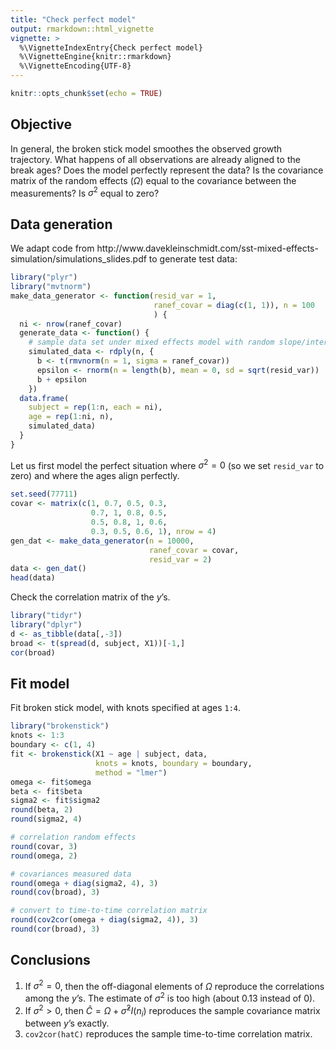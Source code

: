 ```yaml
---
title: "Check perfect model"
output: rmarkdown::html_vignette
vignette: >
  %\VignetteIndexEntry{Check perfect model}
  %\VignetteEngine{knitr::rmarkdown}
  %\VignetteEncoding{UTF-8}
---
```


```r
knitr::opts_chunk$set(echo = TRUE)
```

## Objective

In general, the broken stick model smoothes the observed growth trajectory. What happens of all observations are already aligned to the break ages? Does the model perfectly represent the data? Is the covariance matrix of the random effects ($\Omega)$ equal to the covariance between the measurements? Is $\sigma^2$ equal to zero?

## Data generation

We adapt code from http://www.davekleinschmidt.com/sst-mixed-effects-simulation/simulations_slides.pdf to generate test data:

```r
library("plyr")
library("mvtnorm")
make_data_generator <- function(resid_var = 1,
                                ranef_covar = diag(c(1, 1)), n = 100
                                ) {
  ni <- nrow(ranef_covar)
  generate_data <- function() {
    # sample data set under mixed effects model with random slope/intercepts 
    simulated_data <- rdply(n, {
      b <- t(rmvnorm(n = 1, sigma = ranef_covar))
      epsilon <- rnorm(n = length(b), mean = 0, sd = sqrt(resid_var))
      b + epsilon
    })
  data.frame(
    subject = rep(1:n, each = ni),
    age = rep(1:ni, n),
    simulated_data)
  }
}
```

Let us first model the perfect situation where $\sigma^2 = 0$ (so we set `resid_var` to zero) and where the ages align perfectly.

```r
set.seed(77711)
covar <- matrix(c(1, 0.7, 0.5, 0.3,
                  0.7, 1, 0.8, 0.5,
                  0.5, 0.8, 1, 0.6,
                  0.3, 0.5, 0.6, 1), nrow = 4)
gen_dat <- make_data_generator(n = 10000, 
                               ranef_covar = covar,
                               resid_var = 2)
data <- gen_dat()
head(data)
```

Check the correlation matrix of the $y$'s.

```r
library("tidyr")
library("dplyr")
d <- as_tibble(data[,-3])
broad <- t(spread(d, subject, X1))[-1,]
cor(broad)
```

## Fit model

Fit broken stick model, with knots specified at ages `1:4`.

```r
library("brokenstick")
knots <- 1:3
boundary <- c(1, 4)
fit <- brokenstick(X1 ~ age | subject, data, 
                   knots = knots, boundary = boundary,
                   method = "lmer")
omega <- fit$omega
beta <- fit$beta
sigma2 <- fit$sigma2
round(beta, 2)
round(sigma2, 4)

# correlation random effects
round(covar, 3)
round(omega, 2)

# covariances measured data
round(omega + diag(sigma2, 4), 3)
round(cov(broad), 3)

# convert to time-to-time correlation matrix
round(cov2cor(omega + diag(sigma2, 4)), 3)
round(cor(broad), 3)
```

## Conclusions

1. If $\sigma^2=0$, then the off-diagonal elements of $\Omega$ reproduce the correlations among the $y$'s. The estimate of $\sigma^2$ is too high (about 0.13 instead of 0).
2. If $\sigma^2 > 0$, then $\hat C = \Omega + \hat\sigma^2 I(n_i)$ reproduces the sample covariance matrix between $y$'s exactly.
3. `cov2cor(hatC)` reproduces the sample time-to-time correlation matrix.


